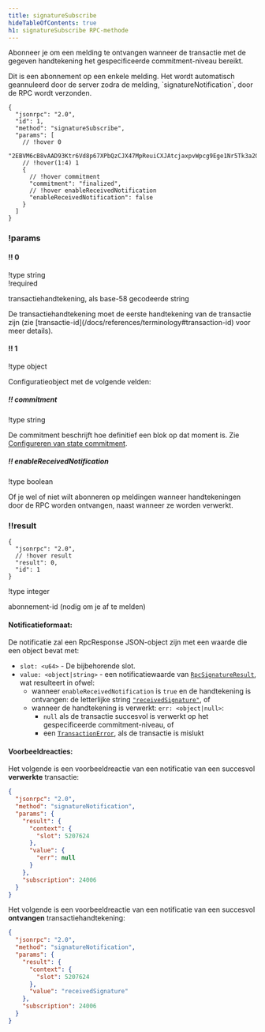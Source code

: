 ```yaml
---
title: signatureSubscribe
hideTableOfContents: true
h1: signatureSubscribe RPC-methode
---
```


Abonneer je om een melding te ontvangen wanneer de transactie met de gegeven
handtekening het gespecificeerde commitment-niveau bereikt.

<Callout type="warn">
  Dit is een abonnement op een enkele melding. Het wordt automatisch geannuleerd
  door de server zodra de melding, `signatureNotification`, door de RPC wordt
  verzonden.
</Callout>

<APIMethod>

```jsonc !!request
{
  "jsonrpc": "2.0",
  "id": 1,
  "method": "signatureSubscribe",
  "params": [
    // !hover 0
    "2EBVM6cB8vAAD93Ktr6Vd8p67XPbQzCJX47MpReuiCXJAtcjaxpvWpcg9Ege1Nr5Tk3a2GFrByT7WPBjdsTycY9b",
    // !hover(1:4) 1
    {
      // !hover commitment
      "commitment": "finalized",
      // !hover enableReceivedNotification
      "enableReceivedNotification": false
    }
  ]
}
```

### !params

#### !! 0

!type string  
!required

transactiehandtekening, als base-58 gecodeerde string

<Callout type="info">
  De transactiehandtekening moet de eerste handtekening van de transactie zijn
  (zie [transactie-id](/docs/references/terminology#transaction-id) voor meer
  details).
</Callout>

#### !! 1

!type object

Configuratieobject met de volgende velden:

##### !! commitment

!type string

De commitment beschrijft hoe definitief een blok op dat moment is. Zie
[Configureren van state commitment](/docs/rpc#configuring-state-commitment).

##### !! enableReceivedNotification

!type boolean

Of je wel of niet wilt abonneren op meldingen wanneer handtekeningen door de RPC
worden ontvangen, naast wanneer ze worden verwerkt.

### !!result

```jsonc !response
{
  "jsonrpc": "2.0",
  // !hover result
  "result": 0,
  "id": 1
}
```

!type integer

abonnement-id (nodig om je af te melden)

</APIMethod>

#### Notificatieformaat:

De notificatie zal een RpcResponse JSON-object zijn met een waarde die een
object bevat met:

- `slot: <u64>` - De bijbehorende slot.
- `value: <object|string>` - een notificatiewaarde van
  [`RpcSignatureResult`](https://github.com/solana-labs/solana/blob/6d28fd455b07e3557fc6c0c3ddf3ba03e3fe8482/rpc-client-api/src/response.rs#L265-L268),
  wat resulteert in ofwel:
  - wanneer `enableReceivedNotification` is `true` en de handtekening is
    ontvangen: de letterlijke string
    [`"receivedSignature"`](https://github.com/solana-labs/solana/blob/6d28fd455b07e3557fc6c0c3ddf3ba03e3fe8482/rpc-client-api/src/response.rs#L286-L288),
    of
  - wanneer de handtekening is verwerkt: `err: <object|null>`:
    - `null` als de transactie succesvol is verwerkt op het gespecificeerde
      commitment-niveau, of
    - een
      [`TransactionError`](https://github.com/solana-labs/solana/blob/6d28fd455b07e3557fc6c0c3ddf3ba03e3fe8482/sdk/src/transaction/error.rs#L15-L164),
      als de transactie is mislukt

#### Voorbeeldreacties:

Het volgende is een voorbeeldreactie van een notificatie van een succesvol
**verwerkte** transactie:

```json
{
  "jsonrpc": "2.0",
  "method": "signatureNotification",
  "params": {
    "result": {
      "context": {
        "slot": 5207624
      },
      "value": {
        "err": null
      }
    },
    "subscription": 24006
  }
}
```

Het volgende is een voorbeeldreactie van een notificatie van een succesvol
**ontvangen** transactiehandtekening:

```json
{
  "jsonrpc": "2.0",
  "method": "signatureNotification",
  "params": {
    "result": {
      "context": {
        "slot": 5207624
      },
      "value": "receivedSignature"
    },
    "subscription": 24006
  }
}
```
